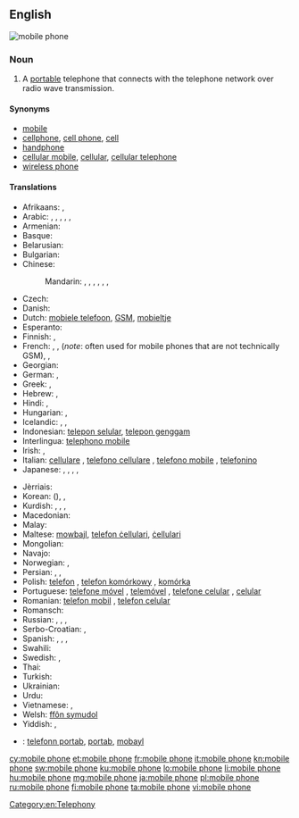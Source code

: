 ==English==
[[Image:Several mobile phones.png|thumb|mobile phone]]
{{wikipedia}}

===Noun===
{{en-noun|head=[[mobile]] [[phone]]}}

# A [[portable]] telephone that connects with the telephone network over radio wave transmission.

====Synonyms====
* [[mobile]] {{qualifier|mainly UK, Ireland, New Zealand, Australia and Singapore}}
* [[cellphone]], [[cell phone]], [[cell]] {{qualifier|mainly US and Canada}}
* [[handphone]] {{qualifier|mainly Indonesia, Malaysia, Philippines and Singapore}}
* [[cellular mobile]], [[cellular]], [[cellular telephone]]
* [[wireless phone]]

====Translations====
{{trans-top|a portable telephone}}
* Afrikaans: {{t-|af|selfoon}}, {{t-|af|sellulêre telefoon}}
* Arabic: {{t-|ar|جوال|m|tr=jawaal}}, {{t-|ar|هاتف محمول|m|tr=haatif maHmuul}}, {{t-|ar|هاتف خلوي|m|tr=haatif khalawiy}}, {{t-|ar|هاتف متحرك|m|tr=haatif mutaHárrak}}, {{t-|ar|هاتف النقال|m|tr=haatif al-naqqaal}}, {{t-|ar|موبيل|m|tr=mubiil}}
* Armenian: {{t-|hy|բջջային հեռախոս|tr=bǰǰayin heṙaxos}}
* Basque: {{t-|eu|telefono mugikor}}
* Belarusian: {{t-|be|мабільны тэлефон|m|tr=mabíl'ny telefón}}
* Bulgarian: {{t-|bg|мобилен телефон|m|tr=mobílen telefón}}
* Chinese:
*: Mandarin: {{t-|cmn|手機|sc=Hani}}, {{t-|cmn|手机|tr=shǒujī|sc=Hani}}, {{qualifier|formal/technical}} {{t-|cmn|移動電話|sc=Hani}}, {{t-|cmn|移动电话|tr=yídòng diànhuà|sc=Hani}}, {{qualifier|formal/technical}} {{t-|cmn|手提電話|sc=Hani}}, {{t-|cmn|手提电话|tr=shǒutí diànhuà|sc=Hani}}, {{qualifier|slang}} {{t-|cmn|大哥大|tr=dàgēdà|sc=Hani}}
* Czech: {{t+|cs|mobilní telefon|m}}
* Danish: {{t+|da|mobiltelefon|c}}
* Dutch: [[mobiele telefoon]], [[GSM]], [[mobieltje]] {{qualifier|colloquial|diminutive}}
* Esperanto: {{t-|eo|posxtelefono|alt=poŝtelefono}}
* Finnish: {{t+|fi|matkapuhelin}}, {{t+|fi|kännykkä}}
* French: {{t+|fr|téléphone mobile|m}}, {{t+|fr|portable|m}}, {{t+|fr|GSM|m}} (''note'': often used for mobile phones that are not technically GSM), {{qualifier|Canada}} {{t+|fr|cellulaire|m}}, {{t+|fr|mobile|m}} {{qualifier|colloquial}}
* Georgian: {{t-|ka|მობილური|tr=mobiluri|sc=Geor}}
* German: {{t+|de|Mobiltelefon}}, {{t+|de|Handy}}
* Greek: {{t-|el|κινητό τηλέφωνο|n|tr=kinitó tiléfono|sc=Grek}}, {{qualifier|colloquial}} {{t+|el|κινητό|n|tr=kinitó|sc=Grek}}
* Hebrew: {{t-|he|פלפון}}, {{t-|he|טלפון סלולרי|m|alt=טֶלֶפוֹן סֶלוּלָרי|tr=t'elefón selulari}}
* Hindi: {{t-|hi|मोबाइल फ़ोन|tr=mobā'il fon}}, {{t-|hi|मोबाइल|tr=mobā'il}}
* Hungarian: {{t+|hu|mobiltelefon}}, {{t+|hu|mobil}}
* Icelandic: {{t+|is|farsími|m}}, {{t+|is|gemsi|m}}, {{t-|is|GSM-sími|m}}
* Indonesian: [[telepon selular]], [[telepon genggam]]
* Interlingua: [[telephono mobile]]
* Irish: {{t-|ga|guthán soghluaiste|m}}, {{t-|ga|fón póca|m}}
* Italian: [[cellulare]] {{m}}, [[telefono cellulare]] {{m}}, [[telefono mobile]] {{m}}, [[telefonino]] {{m}}
* Japanese: {{t+|ja|携帯電話|tr=けいたいでんわ, keitai-denwa}}, {{t-|ja|携帯|tr=けいたい, keitai}} {{qualifier|colloquial}}, {{t-|ja|セルホーン|tr=seruhōn}}, {{t-|ja|セルフォン|tr=serufon}}, {{t-|ja|モバイル|tr=mobairu}}
{{trans-mid}}
* Jèrriais: {{tø|roa-jer|téléphone dé pouchette|m}}
* Korean: {{t-|ko|휴대 전화|tr=hyudae jeonhwa|sc=Hang}} ({{t+|ko|携帶電話|sc=Hani}}), {{t+|ko|휴대폰|tr=hyudaepon|sc=Hang}} {{qualifier|colloquial}}, {{t+|ko|핸드폰|tr=haendeupon|sc=Hang}} {{qualifier|colloquial}}
* Kurdish: {{t+|ku|telefona destan|f}}, {{t+|ku|telefona berîkê|f}}, {{t+|ku|telefona bêtêl|f}}, {{t+|ku|telefona mobîl|f}}
* Macedonian: {{t-|mk|мобилен телефон|m|tr=móbilen telefón}}
* Malay: {{t-|ms|telefon bimbit}}
* Maltese: [[mowbajl]], [[telefon ċellulari]], [[ċellulari]]
* Mongolian: {{t-|mn|гар утас|tr=gar utas|sc=Cyrl}}
* Navajo: {{tø|nv|biłńjoobałí}}
* Norwegian: {{t+|no|mobiltelefon|m}}, {{t+|no|mobil|m}}
* Persian: {{t+|fa|تلفن همراه|tr=telefon-e hamrâh}}, {{t-|fa|تلفن موبایل|tr=telefon-e mobâyl}}, {{t+|fa|موبایل|tr=mobâyl}}
* Polish: [[telefon]] {{m}}, [[telefon komórkowy]] {{m}}, [[komórka]] {{f}} {{qualifier|colloquial}}
* Portuguese: [[telefone móvel]] {{m}}, [[telemóvel]] {{m}}, [[telefone celular]] {{m}}, [[celular]] {{m}}
* Romanian: [[telefon mobil]] {{n}}, [[telefon celular]] {{n}}
* Romansch: {{t-|rm|telefon mobil|m}}
* Russian: {{t+|ru|мобильный телефон|m|tr=mobíl'nyj telefón}}, {{t+|ru|сотовый телефон|m|tr=sótovyj telefón}}, {{t+|ru|мобильник|m|tr=mobíl'nik}} {{qualifier|colloquial}}, {{t+|ru|сотка|f|tr=sótka}} {{qualifier|colloquial}}
* Serbo-Croatian: {{t-|sh|мобилни телефон|m|sc=Cyrl}}, {{t-|sh|mobilni telefon|m}}
* Spanish: {{t-|es|teléfono móvil}}, {{t+|es|móvil|m}}, {{qualifier|Latin America}} {{t+|es|celular|m}}, {{qualifier|Latin America}} {{t-|es|teléfono celular|m}}
* Swahili: {{t+|sw|rununu}}
* Swedish: {{t+|sv|mobiltelefon}}, {{t+|sv|mobil}}
* Thai: {{t+|th|โทรศัพท์มือถือ|tr=tohrásàp meu tĕu}}
* Turkish: {{t+|tr|cep telefonu}}
* Ukrainian: {{t-|uk|мобільний телефон|m|tr=mobíl'nyj telefón}}
* Urdu: {{t-|ur|محمول}}
* Vietnamese: {{t+|vi|điện thoại di động}}, {{t-|vi|điện thoại cầm tay}}
* Welsh: [[ffôn symudol]] {{m}}
* Yiddish: {{t-|yi|מאביל טעלעפאן|m|tr=mobil telefon|sc=Hebr}}, {{t-|yi|צעלקע|f|tr=tselke|sc=Hebr}}
{{trans-bottom}}

{{checktrans-top}}
<!--added {{ttbc}}s here.-->
<!-- Check the name of the language: Kriol, Creole or what -->
* {{ttbc|rop}}: [[telefonn portab]], [[portab]], [[mobayl]]
{{trans-bottom}}

[[Category:en:Telephony]]

[[cy:mobile phone]]
[[et:mobile phone]]
[[fr:mobile phone]]
[[it:mobile phone]]
[[kn:mobile phone]]
[[sw:mobile phone]]
[[ku:mobile phone]]
[[lo:mobile phone]]
[[li:mobile phone]]
[[hu:mobile phone]]
[[mg:mobile phone]]
[[ja:mobile phone]]
[[pl:mobile phone]]
[[ru:mobile phone]]
[[fi:mobile phone]]
[[ta:mobile phone]]
[[vi:mobile phone]]